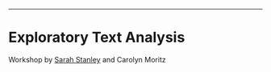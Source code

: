 
---
# Exploratory Text Analysis

Workshop by [Sarah Stanley](https://twitter.com/sarcathtic) and Carolyn Moritz